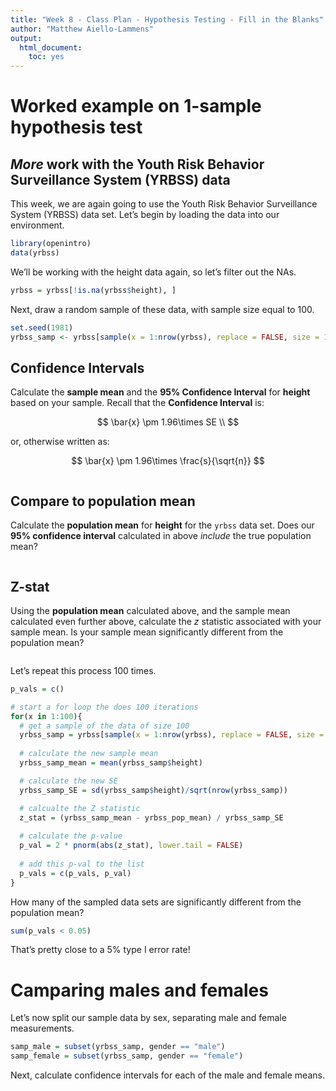 ```yaml
---
title: "Week 8 - Class Plan - Hypothesis Testing - Fill in the Blanks"
author: "Matthew Aiello-Lammens"
output:
  html_document:
    toc: yes
---
```


# Worked example on 1-sample hypothesis test

## *More* work with the Youth Risk Behavior Surveillance System (YRBSS) data

This week, we are again going to use the Youth Risk Behavior Surveillance System (YRBSS) data set.
Let's begin by loading the data into our environment.

```r
library(openintro)
data(yrbss)
```

We'll be working with the height data again, so let's filter out the NAs.

```r
yrbss = yrbss[!is.na(yrbss$height), ]
```

Next, draw a random sample of these data, with sample size equal to 100.

```r
set.seed(1981)
yrbss_samp <- yrbss[sample(x = 1:nrow(yrbss), replace = FALSE, size = 100), ]
```


## Confidence Intervals

Calculate the **sample mean** and the **95% Confidence Interval** for **height** based on your sample. Recall that the **Confidence Interval** is:

$$
\bar{x} \pm 1.96\times SE \\
$$

or, otherwise written as:

$$
\bar{x} \pm 1.96\times \frac{s}{\sqrt{n}}
$$


```r

```

## Compare to population mean

Calculate the **population mean** for **height** for the `yrbss` data set. 
Does our **95% confidence interval** calculated in above *include* the true population mean?


```r

```



## Z-stat

Using the **population mean** calculated above, and the sample mean calculated even further above, calculate the $z$ statistic associated with your sample mean. Is your sample mean significantly different from the population mean?


```r


```


Let's repeat this process 100 times. 

```r
p_vals = c()

# start a for loop the does 100 iterations
for(x in 1:100){
  # get a sample of the data of size 100
  yrbss_samp = yrbss[sample(x = 1:nrow(yrbss), replace = FALSE, size = 100), ]
  
  # calculate the new sample mean
  yrbss_samp_mean = mean(yrbss_samp$height)

  # calculate the new SE
  yrbss_samp_SE = sd(yrbss_samp$height)/sqrt(nrow(yrbss_samp))

  # calcualte the Z statistic
  z_stat = (yrbss_samp_mean - yrbss_pop_mean) / yrbss_samp_SE
  
  # calculate the p-value
  p_val = 2 * pnorm(abs(z_stat), lower.tail = FALSE)
  
  # add this p-val to the list
  p_vals = c(p_vals, p_val)
}

```

How many of the sampled data sets are significantly different from the population mean?

```r
sum(p_vals < 0.05)
```

That's pretty close to a 5% type I error rate!


# Camparing males and females

Let's now split our sample data by sex, separating male and female measurements.

```r
samp_male = subset(yrbss_samp, gender == "male")
samp_female = subset(yrbss_samp, gender == "female")
```

Next, calculate confidence intervals for each of the male and female means.

```r

```





